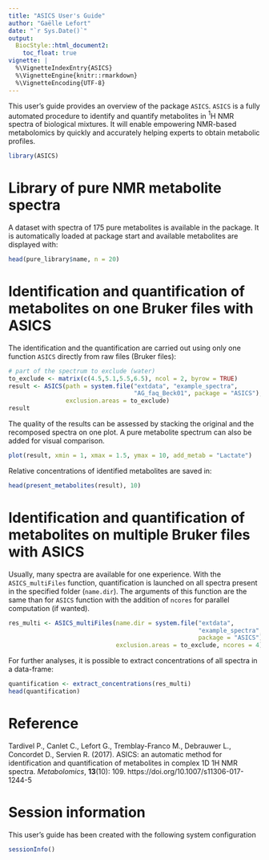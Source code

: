 ```yaml
---
title: "ASICS User's Guide"
author: "Gaëlle Lefort"
date: "`r Sys.Date()`"
output:
  BiocStyle::html_document2:
    toc_float: true
vignette: |
  %\VignetteIndexEntry{ASICS}
  %\VignetteEngine{knitr::rmarkdown}
  %\VignetteEncoding{UTF-8}
---
```



This user's guide provides an overview of the package `ASICS`. `ASICS` is a 
fully automated procedure to identify and quantify metabolites in $^1$H NMR 
spectra of biological mixtures. It will enable empowering NMR-based metabolomics
by quickly and accurately helping experts to obtain metabolic profiles.

```r
library(ASICS)
```

# Library of pure NMR metabolite spectra

A dataset with spectra of 175 pure metabolites is available in the package. It
is automatically loaded at package start and available metabolites are displayed
with:
```r
head(pure_library$name, n = 20)
```

# Identification and quantification of metabolites on one Bruker files with ASICS

The identification and the quantification are carried out using only one 
function `ASICS` directly from raw files (Bruker files):
```r
# part of the spectrum to exclude (water)
to_exclude <- matrix(c(4.5,5.1,5.5,6.5), ncol = 2, byrow = TRUE)
result <- ASICS(path = system.file("extdata", "example_spectra",
                                   "AG_faq_Beck01", package = "ASICS"),
                exclusion.areas = to_exclude)
result
```

The quality of the results can be assessed by stacking the original and 
the recomposed spectra on one plot. A pure metabolite spectrum can also be 
added for visual comparison.
```r
plot(result, xmin = 1, xmax = 1.5, ymax = 10, add_metab = "Lactate")
```

Relative concentrations of identified metabolites are saved in:
```r
head(present_metabolites(result), 10)
```

# Identification and quantification of metabolites on multiple Bruker files with ASICS

Usually, many spectra are available for one experience. With the 
`ASICS_multiFiles` function, quantification is launched on all spectra present 
in the specified folder (`name.dir`). The arguments of this function are the 
same than for `ASICS` function with the addition of `ncores` for  parallel 
computation (if wanted).
                                                                                                         
```r
res_multi <- ASICS_multiFiles(name.dir = system.file("extdata",
                                                     "example_spectra",
                                                     package = "ASICS"),
                              exclusion.areas = to_exclude, ncores = 4)
```

For further analyses, it is possible to extract concentrations of all spectra in
a data-frame:
```r
quantification <- extract_concentrations(res_multi)
head(quantification)
```


# Reference 

Tardivel P., Canlet C., Lefort G., Tremblay-Franco M., Debrauwer L., Concordet 
D., Servien R. (2017). ASICS: an automatic method for identification and 
quantification of metabolites in complex 1D 1H NMR spectra. *Metabolomics*,
**13**(10): 109. https://doi.org/10.1007/s11306-017-1244-5


# Session information

This user's guide has been created with the following system configuration
```r
sessionInfo()
```


